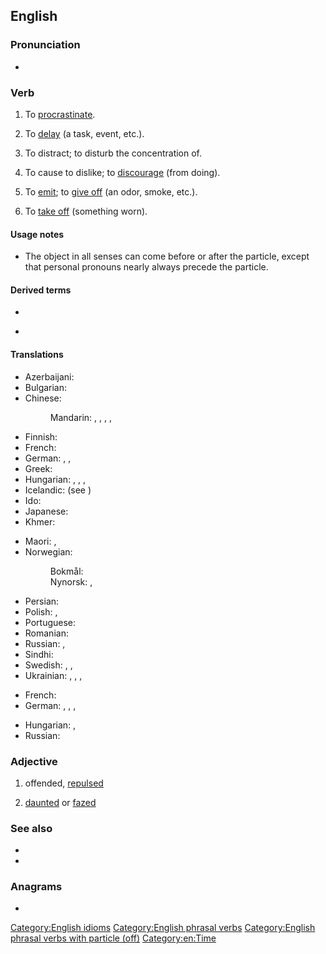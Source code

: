 {{also|putoff}}
==English==

===Pronunciation===
* {{audio|en|En-au-put off.ogg|Audio (AU)}}

===Verb===
{{en-verb|put<,,put> off}}

# {{lb|en|transitive}} To [[procrastinate]].
#: {{ux|en|Don't '''put off''' your homework to the last minute.}}
#: {{ux|en|Don't '''put''' your homework '''off''' to the last minute.}}
#: {{ux|en|Don't '''put''' it '''off''' to the last minute.}}
#: {{ux|en|Don't '''put''' it '''off'''.}}
# {{lb|en|transitive}} To [[delay]] (a task, event, etc.).
#: {{ux|en|The storm '''put off''' the game by a week.}}
#: {{ux|en|The storm '''put''' the game '''off''' by a week.}}
#: {{ux|en|I'm too busy to see Mr Smith today. I'll have to '''put''' him '''off'''.}}
# {{lb|en|transitive}} To distract; to disturb the concentration of.
#: {{ux|en|Please be quiet. I'm trying to concentrate and you're '''putting''' me '''off'''.}}
# {{lb|en|transitive}} To cause to dislike; to [[discourage]] (from doing).
#: {{ux|en|Almost drowning '''put''' him '''off''' swimming.}}
# {{lb|en|transitive}} To [[emit]]; to [[give off]] (an odor, smoke, etc.).
#: {{ux|en|This type of firewood '''puts off''' a strong smell.}}
# {{lb|en|transitive|archaic}} To [[take off]] (something worn).
#: {{ux|en|to '''put off''' a mask}}

====Usage notes====
* The object in all senses can come before or after the particle, except that personal pronouns nearly always precede the particle.

====Derived terms====
* {{l|en|off-putting}}
* {{l|en|put-off}} {{qualifier|noun}}

====Translations====
{{trans-top|to delay}}
* Azerbaijani: {{t+|az|yubatmaq}}
* Bulgarian: {{t+|bg|отлагам}}
* Chinese:
*: Mandarin: {{t+|cmn|推遲|sc=Hani}}, {{t+|cmn|推迟|tr=tuīchí|sc=Hani}}, {{t+|cmn|順延|sc=Hani}}, {{t+|cmn|顺延|tr=shùnyán|sc=Hani}}, {{t+|cmn|延期|tr=yánqī|sc=Hani}}
* Finnish: {{t+|fi|lykätä}}
* French: {{t+|fr|ajourner}}
* German: {{t+|de|verschieben}}, {{t|de|hinausschieben}}, {{t+|de|zurückstellen}}
* Greek: {{t+|el|αναβάλλω}}
* Hungarian: {{t+|hu|halaszt}}, {{t+|hu|elhalaszt}}, {{t|hu|elodáz}}, {{t+|hu|elnapol}}
* Icelandic: {{t|is|draga á langinn}} (see {{m|is|langur}})
* Ido: {{t+|io|tardigar}}
* Japanese: {{t+|ja|延期|tr=えんきする, enki suru|alt=延期する|sc=Jpan}}
* Khmer: {{t+|km|បង្ខន|tr=bɑŋkʰɑɑn|sc=Khmr}}
{{trans-mid}}
* Maori: {{t|mi|whakahoro}}, {{t|mi|pāuhu}}
* Norwegian:
*: Bokmål: {{t+|nb|utsette}}
*: Nynorsk: {{t|nn|utsetje}}, {{t|nn|utsette}}
* Persian: {{t|fa|به تعویق انداختن|sc=fa-Arab}}
* Polish: {{t+|pl|przełożyć}}, {{t+|pl|odłożyć}}
* Portuguese: {{t+|pt|adiar}}
* Romanian: {{t+|ro|amâna}}
* Russian: {{t+|ru|откла́дывать|impf}}, {{t+|ru|отложи́ть|pf}}
* Sindhi: {{t|sd|put off|tr=Sindhi|sc=sd-Arab}}
* Swedish: {{t|sv|dra i långbänk}}, {{t+|sv|dra på}}, {{t+|sv|skjuta upp}}
* Ukrainian: {{t|uk|відклада́ти|impf}}, {{t|uk|відкла́сти|pf}}, {{t|uk|відстро́чувати|impf}}, {{t|uk|відстро́чити|pf}}
{{trans-bottom}}

{{trans-top|to cause to dislike; to discourage}}
* French: {{t+|fr|rebuter}}
* German: {{t+|de|abschrecken}}, {{t+|de|entmutigen}}, {{t+|de|verprellen}}, {{t|de|die Lust nehmen}}
{{trans-mid}}
* Hungarian: {{t+|hu|taszít}}, {{t+|hu|[[elvesz]]i ([[tőle]]) a [[kedv|kedvét]]}}
* Russian: {{t+|ru|отталкивать|impf}}
{{trans-bottom}}

===Adjective===
{{en-adj}}

# offended, [[repulsed]]
#: {{ux|en|The guest was quite '''put off''' by an odor.}}
# [[daunted]] or [[fazed]]
#: {{ux|en|All but the most dedicated were '''put off''' by the huge task.}}

===See also===
* {{l|en|set off}}
* {{l|en|throw off}}

===Anagrams===
* {{anagrams|en|a=ffoptu|off-put|offput}}

[[Category:English idioms]]
[[Category:English phrasal verbs]]
[[Category:English phrasal verbs with particle (off)]]
[[Category:en:Time]]